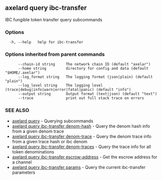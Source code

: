 ## axelard query ibc-transfer

IBC fungible token transfer query subcommands

### Options

```
  -h, --help   help for ibc-transfer
```

### Options inherited from parent commands

```
      --chain-id string     The network chain ID (default "axelar")
      --home string         directory for config and data (default "$HOME/.axelar")
      --log_format string   The logging format (json|plain) (default "plain")
      --log_level string    The logging level (trace|debug|info|warn|error|fatal|panic) (default "info")
      --output string       Output format (text|json) (default "text")
      --trace               print out full stack trace on errors
```

### SEE ALSO

- [axelard query](/cli-docs/v0_31_3/axelard_query) - Querying subcommands
- [axelard query ibc-transfer denom-hash](/cli-docs/v0_31_3/axelard_query_ibc-transfer_denom-hash) - Query the denom hash info from a given denom trace
- [axelard query ibc-transfer denom-trace](/cli-docs/v0_31_3/axelard_query_ibc-transfer_denom-trace) - Query the denom trace info from a given trace hash or ibc denom
- [axelard query ibc-transfer denom-traces](/cli-docs/v0_31_3/axelard_query_ibc-transfer_denom-traces) - Query the trace info for all token denominations
- [axelard query ibc-transfer escrow-address](/cli-docs/v0_31_3/axelard_query_ibc-transfer_escrow-address) - Get the escrow address for a channel
- [axelard query ibc-transfer params](/cli-docs/v0_31_3/axelard_query_ibc-transfer_params) - Query the current ibc-transfer parameters
